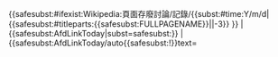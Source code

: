 {{<includeonly>safe</includeonly>subst:#ifexist:Wikipedia:頁面存廢討論/記錄/{{<includeonly></includeonly>subst:#time:Y/m/d|{{<includeonly>safe</includeonly>subst:#titleparts:{{<includeonly>safe</includeonly>subst:FULLPAGENAME}}||-3}} }}
| </span>{{<includeonly>safe</includeonly>subst:AfdLinkToday|subst=safesubst:}}<span>
| {{<includeonly>safe</includeonly>subst:AfdLinkToday/auto{{<includeonly>safe</includeonly>subst:!}}text=</span>{{AfdLinkToday|subst=}}<span style="display:none">}}
}}<noinclude>[[Category:預定義模板|{{PAGENAME}}]]</noinclude>